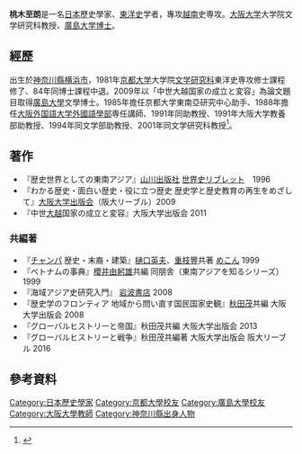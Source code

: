 {{primarysources|time=2017-03-05T03:37:20+00:00}}
{{roughtranslation|time=2021-06-01}}
'''桃木至朗'''{{BD|1955年||}}是一名[[日本|日本]]歷史學家、[[東洋史|東洋史]]学者，專攻[[越南|越南]]史専攻。[[大阪大学|大阪大学]]大学院文学研究科教授、[[廣島大学|廣島大学]][[博士|博士]]。

== 經歷 ==
出生於[[神奈川縣|神奈川縣]][[横浜市|横浜市]]，1981年[[京都大学|京都大学]]大学院[[文学研究科|文学研究科]]東洋史専攻修士課程修了、84年同博士課程中退。2009年以「中世大越国家の成立と変容」為論文題目取得[[廣島大學|廣島大學]]文學博士。1985年擔任京都大学東南亞研究中心助手、1988年擔任[[大阪外国語大学|大阪外国語大学]][[外國語學部|外國語學部]]専任講師、1991年同助教授、1991年大阪大学教養部助教授、1994年同文学部助教授、2001年同文学研究科教授<ref>{{Cite web |url=http://www.dma.jim.osaka-u.ac.jp/view?l=ja&u=6575 |title=大阪大学 |accessdate=2017-03-04 |archive-date=2016-06-09 |archive-url=https://web.archive.org/web/20160609205657/http://www.dma.jim.osaka-u.ac.jp/view?l=ja&u=6575 |dead-url=no }}</ref>。

== 著作 ==
{{transH}}
*『歴史世界としての東南アジア』[[山川出版社|山川出版社]] [[世界史リブレット|世界史リブレット]]　1996
*『わかる歴史・面白い歴史・役に立つ歴史 歴史学と歴史教育の再生をめざして』[[大阪大学出版会|大阪大学出版会]]（阪大リーブル）2009
*『中世[[大越|大越]]国家の成立と変容』大阪大学出版会 2011

=== 共編著 ===
*『[[占婆|チャンパ]] 歴史・末裔・建築』[[樋口英夫|樋口英夫]]、[[重枝豐|重枝豐]]共著 [[めこん|めこん]] 1999
*『ベトナムの事典』[[櫻井由躬雄|櫻井由躬雄]]共編 同朋舎（東南アジアを知るシリーズ）1999
*『海域アジア史研究入門』 [[岩波書店|岩波書店]] 2008
*『歴史学のフロンティア 地域から問い直す国民国家史観』[[秋田茂|秋田茂]]共編 大阪大学出版会 2008
*『グローバルヒストリーと帝国』秋田茂共編 大阪大学出版会 2013
*『グローバルヒストリーと戦争』秋田茂共編著 大阪大学出版会 阪大リーブル 2016
{{transF}}
==參考資料==
{{Reflist}}

{{normdaten}}
{{DEFAULTSORT:Momoki shirou}}
[[Category:日本歷史學家|Category:日本歷史學家]]
[[Category:京都大學校友|Category:京都大學校友]]
[[Category:廣島大學校友|Category:廣島大學校友]]
[[Category:大阪大學教師|Category:大阪大學教師]]
[[Category:神奈川縣出身人物|Category:神奈川縣出身人物]]